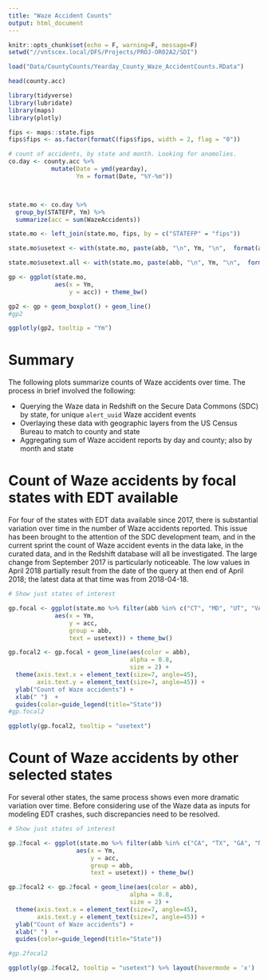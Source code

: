 ```yaml
---
title: "Waze Accident Counts"
output: html_document
---
```


```r
knitr::opts_chunk$set(echo = F, warning=F, message=F)
setwd("//vntscex.local/DFS/Projects/PROJ-OR02A2/SDI")

load("Data/CountyCounts/Yearday_County_Waze_AccidentCounts.RData")

head(county.acc)

library(tidyverse)
library(lubridate)
library(maps)
library(plotly)

fips <- maps::state.fips
fips$fips <- as.factor(formatC(fips$fips, width = 2, flag = "0"))

# count of accidents, by state and month. Looking for anomolies.
co.day <- county.acc %>%
            mutate(Date = ymd(yearday),
                   Ym = format(Date, "%Y-%m"))



state.mo <- co.day %>%
  group_by(STATEFP, Ym) %>%
  summarize(acc = sum(WazeAccidents))

state.mo <- left_join(state.mo, fips, by = c("STATEFP" = "fips"))

state.mo$usetext <- with(state.mo, paste(abb, "\n", Ym, "\n",  format(acc, big.mark = ",", digits = 0, scientific = F), "accidents"))
```

<!-- # Count of Waze accidents over time -->

```r
state.mo$usetext.all <- with(state.mo, paste(abb, "\n", Ym, "\n",  format(acc, big.mark = ",", digits = 0, scientific = F), "accidents"))

gp <- ggplot(state.mo,
             aes(x = Ym, 
                 y = acc)) + theme_bw()

gp2 <- gp + geom_boxplot() + geom_line()
#gp2

ggplotly(gp2, tooltip = "Ym")

```

# Summary

The following plots summarize counts of Waze accidents over time. The process in brief involved the following:

- Querying the Waze data in Redshift on the Secure Data Commons (SDC) by state, for unique `alert_uuid` Waze accident events
- Overlaying these data with geographic layers from the US Census Bureau to match to county and state
- Aggregating sum of Waze accident reports by day and county; also by month and state

# Count of Waze accidents by focal states with EDT available

For four of the states with EDT data available since 2017, there is substantial variation over time in the number of Waze accidents reported. This issue has been brought to the attention of the SDC development team, and in the current sprint the count of Waze accident events in the data lake, in the curated data, and in the Redshift database will all be investigated. The large change from September 2017 is particularly noticeable. The low values in April 2018 partially result from the date of the query at then end of April 2018; the latest data at that time was from 2018-04-18.

```r

# Show just states of interest

gp.focal <- ggplot(state.mo %>% filter(abb %in% c("CT", "MD", "UT", "VA")),
             aes(x = Ym, 
                 y = acc,
                 group = abb,
                 text = usetext)) + theme_bw()

gp.focal2 <- gp.focal + geom_line(aes(color = abb), 
                                  alpha = 0.8,
                                  size = 2) +
  theme(axis.text.x = element_text(size=7, angle=45),
        axis.text.y = element_text(size=7, angle=45)) +
  ylab("Count of Waze accidents") +
  xlab(" ")  + 
  guides(color=guide_legend(title="State"))
#gp.focal2

ggplotly(gp.focal2, tooltip = "usetext")

```




# Count of Waze accidents by other selected states

For several other states, the same process shows even more dramatic variation over time. Before considering use of the Waze data as inputs for modeling EDT crashes, such discrepancies need to be resolved.

```r

# Show just states of interest

gp.2focal <- ggplot(state.mo %>% filter(abb %in% c("CA", "TX", "GA", "NY")),
                   aes(x = Ym, 
                       y = acc,
                       group = abb,
                       text = usetext)) + theme_bw()

gp.2focal2 <- gp.2focal + geom_line(aes(color = abb), 
                                  alpha = 0.8,
                                  size = 2) +
  theme(axis.text.x = element_text(size=7, angle=45),
        axis.text.y = element_text(size=7, angle=45)) +
  ylab("Count of Waze accidents") +
  xlab(" ")  + 
  guides(color=guide_legend(title="State"))

#gp.2focal2

ggplotly(gp.2focal2, tooltip = "usetext") %>% layout(hovermode = 'x')
```












